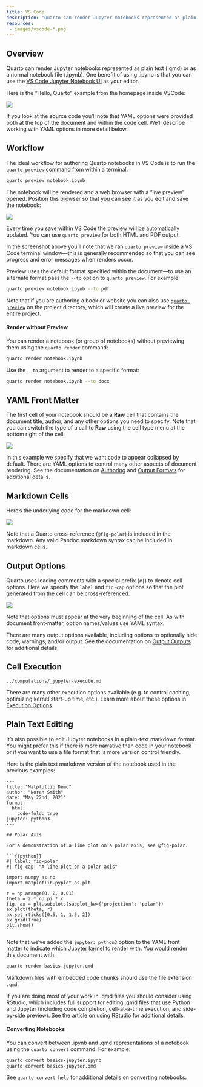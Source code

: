 ```yaml
---
title: VS Code
description: "Quarto can render Jupyter notebooks represented as plain text (.qmd) or as a normal notebook file (.ipynb). One benefit of using .ipynb is that you can use the VS Code notebook interface as your editor."
resources:
 - images/vscode-*.png
---
```


## Overview

Quarto can render Jupyter notebooks represented as plain text (.qmd) or as a normal notebook file (.ipynb). One benefit of using .ipynb is that you can use the [VS Code Jupyter Notebook UI](https://code.visualstudio.com/docs/datascience/jupyter-notebooks) as your editor.

Here is the "Hello, Quarto" example from the homepage inside VSCode:

![](images/vscode.png){.border fig-alt="An ipynb file open in VSCode. The contents of this page are the same as the first part of the Getting Started: Welcome section of this website."}

If you look at the source code you'll note that YAML options were provided both at the top of the document and within the code cell. We'll describe working with YAML options in more detail below.

## Workflow

The ideal workflow for authoring Quarto notebooks in VS Code is to run the `quarto preview` command from within a terminal:

``` bash
quarto preview notebook.ipynb
```

The notebook will be rendered and a web browser with a "live preview" opened. Position this browser so that you can see it as you edit and save the notebook:

![](images/vscode-preview.png){fig-alt="Two windows arranged side by side. The window on the left is an ipynb file opened in VSCode. The contents of this document are the same as the first part of the Getting Started: Welcome section of this website. The contents of this document are rendered by Quarto in the window on the right."}

Every time you save within VS Code the preview will be automatically updated. You can use `quarto preview` for both HTML and PDF output.

In the screenshot above you'll note that we ran `quarto preview` inside a VS Code terminal window---this is generally recommended so that you can see progress and error messages when renders occur.

Preview uses the default format specified within the document---to use an alternate format pass the `--to` option to `quarto preview`. For example:

``` bash
quarto preview notebook.ipynb --to pdf
```

::: {.callout-note appearance="simple"}
Note that if you are authoring a book or website you can also use [`quarto preview`](../websites/website-basics.qmd#workflow) on the project directory, which will create a live preview for the entire project.
:::

#### Render without Preview

You can render a notebook (or group of notebooks) without previewing them using the `quarto render` command:

``` bash
quarto render notebook.ipynb
```

Use the `--to` argument to render to a specific format:

``` bash
quarto render notebook.ipynb --to docx
```

## YAML Front Matter

The first cell of your notebook should be a **Raw** cell that contains the document title, author, and any other options you need to specify. Note that you can switch the type of a call to **Raw** using the cell type menu at the bottom right of the cell:

![](images/vscode-raw.png){.border fig-alt="The top section of an ipynb file open in VSCode. There is a Raw cell containing yaml front matter."}

In this example we specify that we want code to appear collapsed by default. There are YAML options to control many other aspects of document rendering. See the documentation on [Authoring](../authoring/markdown-basics.qmd) and [Output Formats](../output-formats/html-basics.qmd) for additional details.

## Markdown Cells

Here's the underlying code for the markdown cell:

![](images/vscode-markdown.png){.border fig-alt="A snippet of an ipynb document containing a Markdown cell. The cell contains some text written in Markdown."}

Note that a Quarto cross-reference (`@fig-polar`) is included in the markdown. Any valid Pandoc markdown syntax can be included in markdown cells.

## Output Options

Quarto uses leading comments with a special prefix (`#|`) to denote cell options. Here we specify the `label` and `fig-cap` options so that the plot generated from the cell can be cross-referenced.

![](images/vscode-cell-options.png){.border fig-alt="A snippet of a JupyterLab document containing a code cell. At the top of cell, before the code, are the Quarto chunk options '#| label: fig-polar' and '#| fig-cap: A line plot on a polar axis.'"}

Note that options must appear at the very beginning of the cell. As with document front-matter, option names/values use YAML syntax.

There are many output options available, including options to optionally hide code, warnings, and/or output. See the documentation on [Output Outputs](../computations/execution-options.qmd#output-options) for additional details.

## Cell Execution

``` include
../computations/_jupyter-execute.md
```

There are many other execution options available (e.g. to control caching, optimizing kernel start-up time, etc.). Learn more about these options in [Execution Options](../computations/execution-options.qmd).

## Plain Text Editing

It's also possible to edit Jupyter notebooks in a plain-text markdown format. You might prefer this if there is more narrative than code in your notebook or if you want to use a file format that is more version control friendly.

Here is the plain text markdown version of the notebook used in the previous examples:

    ---
    title: "Matplotlib Demo"
    author: "Norah Smith"
    date: "May 22nd, 2021"
    format: 
      html:
        code-fold: true
    jupyter: python3
    ---

    ## Polar Axis

    For a demonstration of a line plot on a polar axis, see @fig-polar.

    ```{{python}}
    #| label: fig-polar
    #| fig-cap: "A line plot on a polar axis"

    import numpy as np
    import matplotlib.pyplot as plt

    r = np.arange(0, 2, 0.01)
    theta = 2 * np.pi * r
    fig, ax = plt.subplots(subplot_kw={'projection': 'polar'})
    ax.plot(theta, r)
    ax.set_rticks([0.5, 1, 1.5, 2])
    ax.grid(True)
    plt.show()
    ```

Note that we've added the `jupyter: python3` option to the YAML front matter to indicate which Jupyter kernel to render with. You would render this document with:

``` bash
quarto render basics-jupyter.qmd
```

Markdown files with embedded code chunks should use the file extension `.qmd`.

::: callout-tip
If you are doing most of your work in .qmd files you should consider using RStudio, which includes full support for editing .qmd files that use Python and Jupyter (including code completion, cell-at-a-time execution, and side-by-side preview). See the article on using [RStudio](rstudio.qmd) for additional details.
:::

#### Converting Notebooks

You can convert between .ipynb and .qmd representations of a notebook using the `quarto convert` command. For example:

``` bash
quarto convert basics-jupyter.ipynb
quarto convert basics-jupyter.qmd
```

See `quarto convert help` for additional details on converting notebooks.
